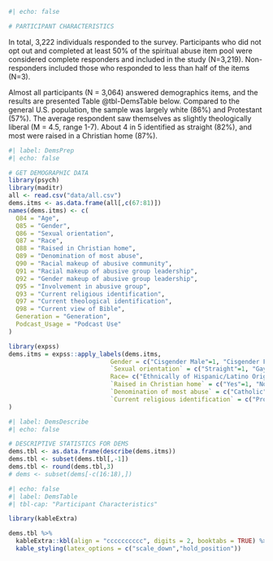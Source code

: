 ```r
#| echo: false

# PARTICIPANT CHARACTERISTICS
```

In total, 3,222 individuals responded to the survey. Participants who did not opt out and completed at least 50% of the spiritual abuse item pool were considered complete responders and included in the study (N=3,219). Non-responders included those who responded to less than half of the items (N=3).

Almost all participants (N = 3,064) answered demographics items, and the results are presented Table @tbl-DemsTable below. Compared to the general U.S. population, the sample was largely white (86%) and Protestant (57%). The average respondent saw themselves as slightly theologically liberal (M = 4.5, range 1-7). About 4 in 5 identified as straight (82%), and most were raised in a Christian home (87%).

```r

#| label: DemsPrep
#| echo: false

# GET DEMOGRAPHIC DATA
library(psych)
library(maditr)
all <- read.csv("data/all.csv")
dems.itms <- as.data.frame(all[,c(67:81)])
names(dems.itms) <- c(
  Q84 = "Age",
  Q85 = "Gender",
  Q86 = "Sexual orientation",
  Q87 = "Race",
  Q88 = "Raised in Christian home",
  Q89 = "Denomination of most abuse",
  Q90 = "Racial makeup of abusive community",
  Q91 = "Racial makeup of abusive group leadership",
  Q92 = "Gender makeup of abusive group leadership",
  Q95 = "Involvement in abusive group",
  Q93 = "Current religious identification",
  Q97 = "Current theological identification",
  Q98 = "Current view of Bible",
  Generation = "Generation",
  Podcast_Usage = "Podcast Use"
)

library(expss)
dems.itms = expss::apply_labels(dems.itms,
                            Gender = c("Cisgender Male"=1, "Cisgender Female"=2, "Transgender Male"=3, "Transgender Female"=4, "Other"=5, "Prefer not to say"=6),
                            `Sexual orientation` = c("Straight"=1, "Gay/Lesbian"=2, "Bisexual"=3, "Asexual"=4, "Queer"=5, "Don\'t know"=6),
                            Race= c("Ethnically of Hispanic/Latino Origin"=1, "Black/African American"=2, "White/European American"=3, "Asian"=4, "American Indian/Alaska Native"=5, "Native Hawaiian/Pacific Islander"=6, "Other"=7),
                            `Raised in Christian home` = c("Yes"=1, "No"=2),
                            `Denomination of most abuse` = c("Catholic"=1, "Charismatic/Pentecostal"=2, "Baptist"=3, "Mainline"=4, "Non-denominational"=5, "Orthodox Christian"=6, "Mormon"=7, "Christian other than above"=8, "Evangelistic/Missions organization"=9, "College Christian organization"=10, "Christian Youth Organization"=11, "Christian media company"=12, "Christian school or university"=13, "Christian political/activist group"=14, "Christian aid/social services group"=15, "Local Bible study or small group"=16, "Christian group other than the above"=17),
                            `Current religious identification` = c("Protestant"=1, "Catholic"=2, "Mormon"=3, "Orthodox Christian"=4, "Other religious tradition"=5, "Atheist"=6, "Agnostic"=7, "Nothing in particular"=8)
)
```

```r
#| label: DemsDescribe
#| echo: false

# DESCRIPTIVE STATISTICS FOR DEMS
dems.tbl <- as.data.frame(describe(dems.itms))
dems.tbl <- subset(dems.tbl[,-1])
dems.tbl <- round(dems.tbl,3)
# dems <- subset(dems[-c(16:18),])
```

```r

#| echo: false
#| label: DemsTable
#| tbl-cap: "Participant Characteristics"

library(kableExtra)

dems.tbl %>%
  kableExtra::kbl(align = "cccccccccc", digits = 2, booktabs = TRUE) %>%
  kable_styling(latex_options = c("scale_down","hold_position"))

```

